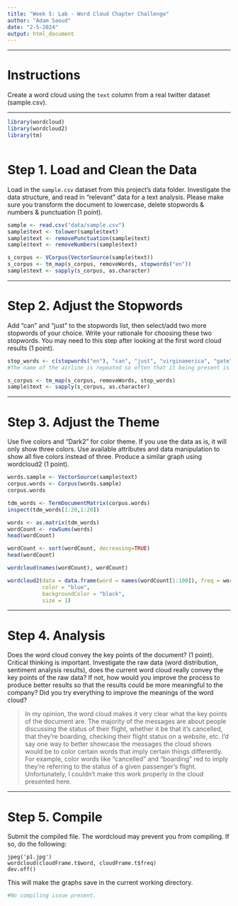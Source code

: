 ```yaml
---
title: "Week 5: Lab - Word Cloud Chapter Challenge"
author: "Adam Saoud"
date: "2-5-2024"
output: html_document
---
```


---

# Instructions
Create a word cloud using the `text` column from a real twitter dataset 
(sample.csv).

---

```r
library(wordcloud)
library(wordcloud2)
library(tm)



```

# Step 1. Load and Clean the Data
Load in the `sample.csv` dataset from this project's data folder. Investigate the data structure, and read in "relevant" data for a text analysis. 
Please make sure you transform the document to lowercase, delete stopwords & numbers & punctuation (1 point).

```r
sample <- read.csv("data/sample.csv")
sample$text <- tolower(sample$text)
sample$text <- removePunctuation(sample$text)
sample$text <- removeNumbers(sample$text)

s_corpus <- VCorpus(VectorSource(sample$text))
s_corpus <- tm_map(s_corpus, removeWords, stopwords("en"))
sample$text <- sapply(s_corpus, as.character)


```

---

# Step 2. Adjust the Stopwords
Add "can" and "just" to the stopwords list, then select/add two more stopwords of your choice. Write your rationale for choosing these two stopwords. You may need to this step after looking at the first word cloud results (1 point). 

```r
stop_words <- c(stopwords("en"), "can", "just", "virginamerica", "gate")
#The name of the airline is repeated so often that it being present is a little unneeded, and "gate" isn't really needed since the rest of the words in all tweets it appears it apply the context of it being there.

s_corpus <- tm_map(s_corpus, removeWords, stop_words)
sample$text <- sapply(s_corpus, as.character)

```

---

# Step 3. Adjust the Theme
Use five colors and "Dark2" for color theme. If you use the data as is, it will only show three colors. Use available attributes and data manipulation to show all five colors instead of three. Produce a similar graph using wordcloud2 (1 point).

```r
words.sample <- VectorSource(sample$text)
corpus.words <- Corpus(words.sample)
corpus.words

tdm_words <- TermDocumentMatrix(corpus.words)
inspect(tdm_words[1:20,1:20])

words <- as.matrix(tdm_words)
wordCount <- rowSums(words)
head(wordCount)

wordCount <- sort(wordCount, decreasing=TRUE)
head(wordCount)

wordcloud(names(wordCount), wordCount)

wordcloud2(data = data.frame(word = names(wordCount[1:100]), freq = wordCount[1:100]), 
           color = "blue",
           backgroundColor = "black",
           size = 1)

```

---

# Step 4. Analysis
Does the word cloud convey the key points of the document? (1 point). Critical thinking is important. Investigate the raw data (word distribution, sentiment analysis results), does the current word cloud really convey the key points of the raw data? If not, how would you improve the process to produce better results so that the results could be more meaningful to the company? Did you try everything to improve the meanings of the word cloud?


> In my opinion, the word cloud makes it very clear what the key points of the document are. The majority of the messages are about people discussing the status of their flight, whether it be that it's cancelled, that they're boarding, checking their flight status on a website, etc. I'd say one way to better showcase the messages the cloud shows would be to color certain words that imply certain things differently. For example, color words like "cancelled" and "boarding" red to imply they're referring to the status of a given passenger's flight. Unfortunately, I couldn't make this work properly in the cloud presented here.

---

# Step 5. Compile
Submit the compiled file. 
The wordcloud may prevent you from compiling. If so, do the following: 

```
jpeg('p1.jpg')  
wordcloud(cloudFrame.t$word, cloudFrame.t$freq)  
dev.off()
```
This will make the graphs save in the current working directory. 

```r
#No compiling issue present.


```